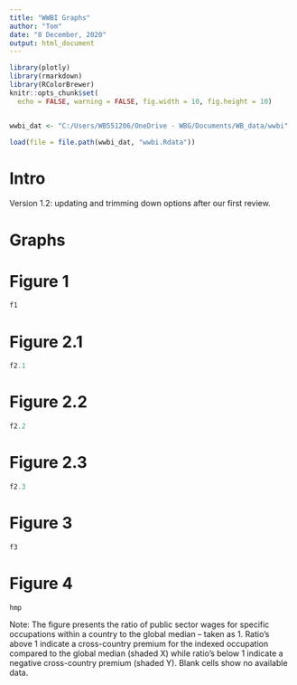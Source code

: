 ```yaml
---
title: "WWBI Graphs"
author: "Tom"
date: "8 December, 2020"
output: html_document
---
```


```r
library(plotly)
library(rmarkdown)
library(RColorBrewer)
knitr::opts_chunk$set(
  echo = FALSE, warning = FALSE, fig.width = 10, fig.height = 10)


wwbi_dat <- "C:/Users/WB551206/OneDrive - WBG/Documents/WB_data/wwbi"

load(file = file.path(wwbi_dat, "wwbi.Rdata"))

```

# Intro

Version 1.2: updating and trimming down options after our first review.


# Graphs 

# Figure 1
```r
f1
```

# Figure 2.1
```r
f2.1
```


# Figure 2.2
```r
f2.2
```

# Figure 2.3
```r
f2.3
```

# Figure 3
```r
f3
```

# Figure 4
```r
hmp
```

Note: The figure presents the ratio of public sector wages for specific occupations within a country to the global median – taken as 1.  Ratio’s above 1 indicate a cross-country premium for the indexed occupation compared to the global median (shaded X) while ratio’s below 1 indicate a negative cross-country premium (shaded Y). Blank cells show no available data.
